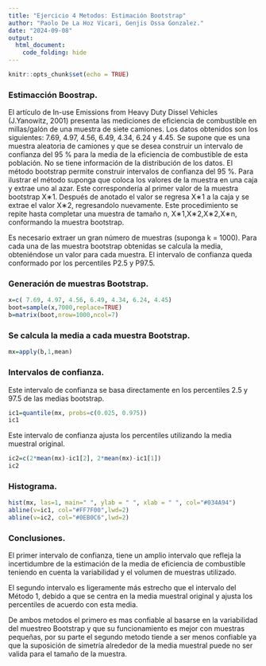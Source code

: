 ```yaml
---
title: "Ejercicio 4 Metodos: Estimación Bootstrap"
author: "Paolo De La Hoz Vicari, Genjis Ossa Gonzalez."
date: "2024-09-08"
output: 
  html_document:
    code_folding: hide
---
```


```r
knitr::opts_chunk$set(echo = TRUE)
```

### Estimacción Boostrap.
El artículo de In-use Emissions from Heavy Duty Dissel Vehicles (J.Yanowitz, 2001) presenta las mediciones de eficiencia de combustible en millas/galón de una muestra de siete camiones. Los datos obtenidos son los siguientes: 7.69, 4.97, 4.56, 6.49, 4.34, 6.24 y 4.45. Se supone que es una muestra aleatoria de camiones y que se desea construir un intervalo de confianza del 95 % para la media de la eficiencia de combustible de esta población. No se tiene información de la distribución de los datos. El método bootstrap permite construir intervalos de confianza del 95 %.
Para ilustrar el método suponga que coloca los valores de la muestra en una caja y extrae uno al azar. Este correspondería al primer valor de la muestra bootstrap X∗1. Después de anotado el valor se regresa X∗1 a la caja y se extrae el valor X∗2, regresandolo nuevamente. Este procedimiento se repite hasta completar una muestra de tamaño n, X∗1,X∗2,X∗2,X∗n, conformando la muestra bootstrap.

Es necesario extraer un gran número de muestras (suponga k = 1000). Para cada una de las muestra bootstrap obtenidas se calcula la media, obteniéndose un valor para cada muestra. El intervalo de confianza queda conformado por los percentiles P2.5 y P97.5.
 
### Generación de muestras Bootstrap.

```r
x=c( 7.69, 4.97, 4.56, 6.49, 4.34, 6.24, 4.45) 
boot=sample(x,7000,replace=TRUE) 
b=matrix(boot,nrow=1000,ncol=7)    
```

### Se calcula la media a cada muestra Bootstrap.
```r
mx=apply(b,1,mean)   
```

### Intervalos de confianza.
Este intervalo de confianza se basa directamente en los percentiles 2.5 y 97.5 de las medias bootstrap.
```r
ic1=quantile(mx, probs=c(0.025, 0.975)) 
ic1
```

Este intervalo de confianza ajusta los percentiles utilizando la media muestral original.
```r
ic2=c(2*mean(mx)-ic1[2], 2*mean(mx)-ic1[1]) 
ic2
```

### Histograma.
```r
hist(mx, las=1, main=" ", ylab = " ", xlab = " ", col="#034A94")
abline(v=ic1, col="#FF7F00",lwd=2)
abline(v=ic2, col="#0EB0C6",lwd=2)
```

### Conclusiones.

El primer intervalo de confianza, tiene un amplio intervalo que refleja la incertidumbre de la estimación de la media de eficiencia de combustible teniendo en cuenta la variabilidad y el volumen de muestras utilizado.

El segundo intervalo es ligeramente más estrecho que el intervalo del Método 1, debido a que se centra en la media muestral original y ajusta los percentiles de acuerdo con esta media.

De ambos metodos el primero es mas confiable al basarse en la variabilidad del muestreo Bootstrap y que su funcionamiento es mejor con muestras pequeñas, por su parte el segundo metodo tiende a ser menos confiable ya que la suposición de simetría alrededor de la media muestral puede no ser valida para el tamaño de la muestra.

